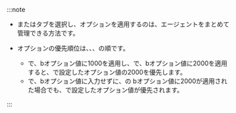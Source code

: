 :::note

- <Cmdname sid="okind_default" className="uitext" />または<Cmdname sid="project_default" className="uitext" />タブを選択し、オプションを適用するのは、エージェントをまとめて管理できる方法です。

- オプションの優先順位は、<Cmdname sid="okind_default" className="uitext" />、<Cmdname sid="project_default" className="uitext" />、<Cmdname sid="agent_configuration" className="uitext" />の順です。 

  - <Cmdname sid="project_default" className="uitext" />で、bオプション値に1000を適用し、<Cmdname sid="okind_default" className="uitext" />で、bオプション値に2000を適用すると、<Cmdname sid="okind_default" className="uitext" />で設定したオプション値の2000を優先します。
  - <Cmdname sid="project_default" className="uitext" />で、bオプション値に入力せずに、<Cmdname sid="okind_default" className="uitext" />の bオプション値に2000が適用された場合でも、<Cmdname sid="okind_default" className="uitext" />で設定したオプション値が優先されます。

:::
